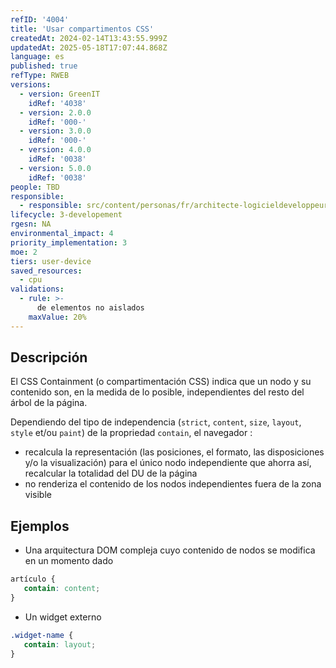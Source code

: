 ```yaml
---
refID: '4004'
title: 'Usar compartimentos CSS'
createdAt: 2024-02-14T13:43:55.999Z
updatedAt: 2025-05-18T17:07:44.868Z
language: es
published: true
refType: RWEB
versions:
  - version: GreenIT
    idRef: '4038'
  - version: 2.0.0
    idRef: '000-'
  - version: 3.0.0
    idRef: '000-'
  - version: 4.0.0
    idRef: '0038'
  - version: 5.0.0
    idRef: '0038'
people: TBD
responsible:
  - responsible: src/content/personas/fr/architecte-logicieldeveloppeur.mdx
lifecycle: 3-developement
rgesn: NA
environmental_impact: 4
priority_implementation: 3
moe: 2
tiers: user-device
saved_resources:
  - cpu
validations:
  - rule: >-
      de elementos no aislados
    maxValue: 20%
---
```


## Descripción

El CSS Containment (o compartimentación CSS) indica que un nodo y su contenido son, en la medida de lo posible, independientes del resto del árbol de la página.

Dependiendo del tipo de independencia  (```strict```, ```content```, ```size```, ```layout```, ```style``` et/ou ```paint```) de la propriedad ```contain```, el navegador :
 - recalcula la representación (las posiciones, el formato, las disposiciones y/o la visualización) para el único nodo independiente que ahorra así, recalcular la totalidad del DU de la página
- no renderiza el contenido de los nodos independientes fuera de la zona visible

## Ejemplos
- Una arquitectura DOM compleja cuyo contenido de nodos se modifica en un momento dado
```css
artículo {
   contain: content;
}
```
- Un widget externo
```css
.widget-name {
   contain: layout;
}
```


